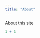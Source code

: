 ```yaml
---
title: "About"
---
```


About this site

<div class="page_wrap" id="network_box">
  <canvas width="320" height="160" style="display: block; position: absolute; top: 0px; left: 0px; height: 100%; width: 100%; overflow: hidden; pointer-events: none; z-index: -1; opacity: 0.5;"></canvas>
</div>

```r
1 + 1
```